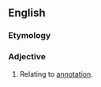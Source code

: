 ==English==

===Etymology===
{{suffix|en|annotate|ive}}

===Adjective===
{{en-adj|-}}

# Relating to [[annotation]].